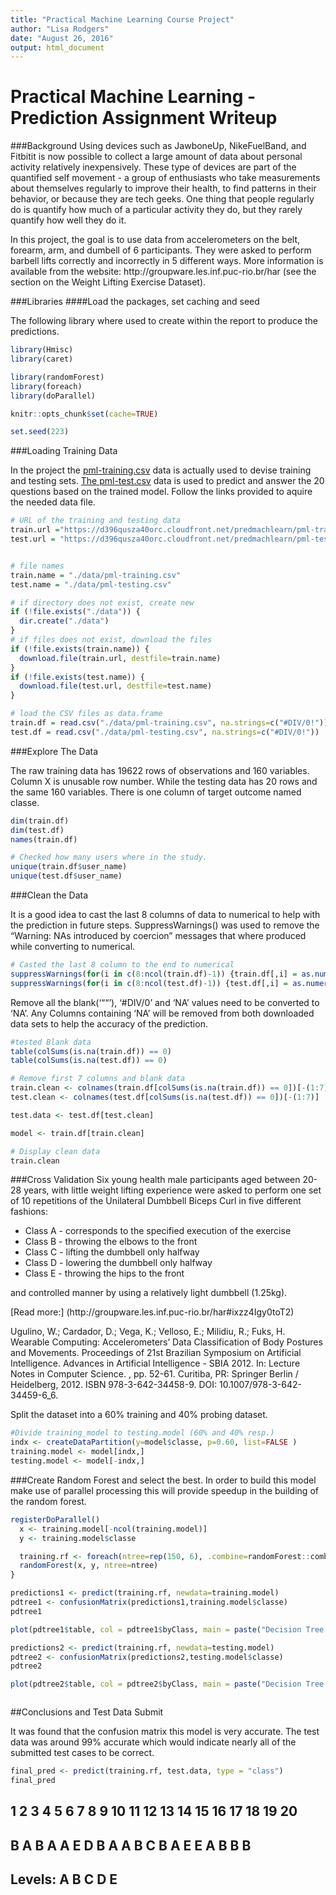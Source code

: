 ---
title: "Practical Machine Learning Course Project"
author: "Lisa Rodgers"
date: "August 26, 2016"
output: html_document
---

Practical Machine Learning - Prediction Assignment Writeup
==========================================================

###Background
Using devices such as JawboneUp, NikeFuelBand, and Fitbitit is now possible to collect a large amount of data about personal activity relatively inexpensively. These type of devices are part of the quantified self movement - a group of enthusiasts who take measurements about themselves regularly to improve their health, to find patterns in their behavior, or because they are tech geeks. One thing that people regularly do is quantify how much of a particular activity they do, but they rarely quantify how well they do it.

In this project, the goal is to use data from accelerometers on the belt, forearm, arm, and dumbell of 6 participants. They were asked to perform barbell lifts correctly and incorrectly in 5 different ways. More information is available from the website: http://groupware.les.inf.puc-rio.br/har (see the section on the Weight Lifting Exercise Dataset).


###Libraries
####Load the packages, set caching and seed

The following library where used to create within the report to produce the predictions.

```{r "Loading Libraries", message=FALSE}
library(Hmisc)
library(caret)

library(randomForest)
library(foreach)
library(doParallel)

knitr::opts_chunk$set(cache=TRUE)

set.seed(223)

```




###Loading Training Data

In the project the [pml-training.csv](https://d396qusza40orc.cloudfront.net/predmachlearn/pml-training.csv) data is actually used to devise training and testing sets. [The pml-test.csv](https://d396qusza40orc.cloudfront.net/predmachlearn/pml-testing.csv) data is used to predict and answer the 20 questions based on the trained model. Follow the links provided to aquire the needed data file.

```{r "loading the data"}

# URL of the training and testing data
train.url ="https://d396qusza40orc.cloudfront.net/predmachlearn/pml-training.csv"
test.url = "https://d396qusza40orc.cloudfront.net/predmachlearn/pml-testing.csv"


# file names
train.name = "./data/pml-training.csv"
test.name = "./data/pml-testing.csv"

# if directory does not exist, create new
if (!file.exists("./data")) {
  dir.create("./data")
}
# if files does not exist, download the files
if (!file.exists(train.name)) {
  download.file(train.url, destfile=train.name)
}
if (!file.exists(test.name)) {
  download.file(test.url, destfile=test.name)
}

# load the CSV files as data.frame 
train.df = read.csv("./data/pml-training.csv", na.strings=c("#DIV/0!"))
test.df = read.csv("./data/pml-testing.csv", na.strings=c("#DIV/0!"))

```


###Explore The Data

The raw training data has 19622 rows of observations and 160 variables. Column X is unusable row number. While the testing data has 20 rows and the same 160 variables. There is one column of target outcome named classe. 

```{r "Examine Data"}
dim(train.df)
dim(test.df)
names(train.df)

# Checked how many users where in the study.
unique(train.df$user_name)
unique(test.df$user_name)


```

###Clean the Data

It is a good idea to cast the last 8 columns of data to numerical to help with the prediction in future steps.
SuppressWarnings() was used to remove the "Warning: NAs introduced by coercion" messages that where produced while converting to numerical. 

```{r "Casting last 8 column to Numerical"}
# Casted the last 8 column to the end to numerical
suppressWarnings(for(i in c(8:ncol(train.df)-1)) {train.df[,i] = as.numeric(as.character(train.df[,i]))})
suppressWarnings(for(i in c(8:ncol(test.df)-1)) {test.df[,i] = as.numeric(as.character(test.df[,i]))})

```

Remove all the blank('""'), '#DIV/0' and 'NA' values need to be converted to 'NA'. Any Columns containing 'NA' will be removed from both downloaded data sets to help the accuracy of the prediction.

```{r "Removing Blanks"}
#tested Blank data
table(colSums(is.na(train.df)) == 0)
table(colSums(is.na(test.df)) == 0)

# Remove first 7 columns and blank data 
train.clean <- colnames(train.df[colSums(is.na(train.df)) == 0])[-(1:7)]
test.clean <- colnames(test.df[colSums(is.na(test.df)) == 0])[-(1:7)]

test.data <- test.df[test.clean]

model <- train.df[train.clean]

# Display clean data
train.clean


```


###Cross Validation
Six young health male participants aged between 20-28 years, with little weight lifting experience were asked to perform one set of 10 repetitions of the Unilateral Dumbbell Biceps Curl in five different fashions:

* Class A - corresponds to the specified execution of the exercise
* Class B - throwing the elbows to the front 
* Class C - lifting the dumbbell only halfway
* Class D - lowering the dumbbell only halfway 
* Class E - throwing the hips to the front

and controlled manner by using a relatively light dumbbell (1.25kg).

[Read more:] (http://groupware.les.inf.puc-rio.br/har#ixzz4Igy0toT2)

Ugulino, W.; Cardador, D.; Vega, K.; Velloso, E.; Milidiu, R.; Fuks, H. Wearable Computing: Accelerometers' Data Classification of Body Postures and Movements. Proceedings of 21st Brazilian Symposium on Artificial Intelligence. Advances in Artificial Intelligence - SBIA 2012. In: Lecture Notes in Computer Science. , pp. 52-61. Curitiba, PR: Springer Berlin / Heidelberg, 2012. ISBN 978-3-642-34458-9. DOI: 10.1007/978-3-642-34459-6_6. 


Split the dataset into a 60% training and 40% probing dataset.

```{r "Building the Partition"}

#Divide training_model to testing.model (60% and 40% resp.)
indx <- createDataPartition(y=model$classe, p=0.60, list=FALSE )
training.model <- model[indx,]
testing.model <- model[-indx,]


```

###Create Random Forest and select the best.
 In order to build this model make use of parallel processing this will provide speedup in the building of the random forest.
 
```{r "Creating random forest"}
registerDoParallel()
  x <- training.model[-ncol(training.model)]
  y <- training.model$classe

  training.rf <- foreach(ntree=rep(150, 6), .combine=randomForest::combine, .packages='randomForest') %dopar% {
  randomForest(x, y, ntree=ntree) 
}

```

```{r "Building Prediction 1"}
predictions1 <- predict(training.rf, newdata=training.model)
pdtree1 <- confusionMatrix(predictions1,training.model$classe)
pdtree1
```


```{r "Plot Prediction 1", fig.cap="Figure 1"}
plot(pdtree1$table, col = pdtree1$byClass, main = paste("Decision Tree Confusion Matrix: Accuracy =", round(pdtree1$overall['Accuracy'], 4)))

```


```{r "Plot Prediction 2", fig.cap="Figure 2"}
predictions2 <- predict(training.rf, newdata=testing.model)
pdtree2 <- confusionMatrix(predictions2,testing.model$classe)
pdtree2

plot(pdtree2$table, col = pdtree2$byClass, main = paste("Decision Tree Confusion Matrix: Accuracy =", round(pdtree2$overall['Accuracy'], 4)))



```


##Conclusions and Test Data Submit

It was found that the  confusion matrix this model is very accurate. The test data was around 99% accurate which would indicate nearly all of the submitted test cases to be correct.


```{r}

final_pred <- predict(training.rf, test.data, type = "class")
final_pred

```

##  1  2  3  4  5  6  7  8  9 10 11 12 13 14 15 16 17 18 19 20 
##  B  A  B  A  A  E  D  B  A  A  B  C  B  A  E  E  A  B  B  B 
## Levels: A B C D E

